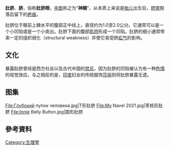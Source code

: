 {{Multiple issues|
{{Unreferenced|time=2015-08-31T01:50:59+00:00}}
{{Expand language|1=en|time=2020-10-01T11:33:49+00:00}}
}}
{{medical}}
'''肚脐'''、'''脐'''，俗称'''肚脐眼'''，[[中医|中医]]称之为“'''神闕'''”，从本质上来说是[[胎儿|胎儿]]出生后，[[脐带|脐带]]脱落后留下的[[疤痕|疤痕]]。

肚脐位于髂前上棘水平的腹部正中线上，直径约为1.0至2.0公分。它通常可以是一个小凹陷或是一个小突出。肚脐下面的腹部[[肌肉|肌肉]]形成一个凹陷。肚脐的细小通常带来一定的组织弱化（structural weakness）并使它易受脐[[疝气|疝气]]的影响。

==文化==
暴露肚脐曾经是西方社会以及古代中国的[[禁忌|禁忌]]，因为肚脐的凹陷被认为有一种[[色情|色情]]的视觉效应。与之相反的是，[[印度|印度]]妇女的传统服饰[[莎丽|莎丽]]则将肚脐暴露无遗。

==图集==
<gallery mode="packed">
File:Глубокий пупок человека.jpg|T形肚脐
File:My Navel 2021.jpg|枣核形肚脐
File:Innie Belly Button.jpg|圆形肚脐
</gallery>

== 參考資料 ==
{{reflist}}

[[Category:生理學|Category:生理學]]
{{normdaten}}

{{人体解剖学}}